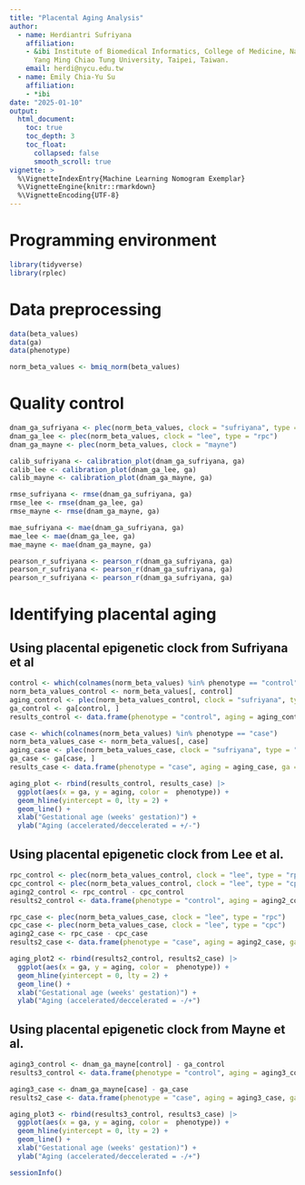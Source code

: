 ```yaml
---
title: "Placental Aging Analysis"
author:
  - name: Herdiantri Sufriyana
    affiliation:
    - &ibi Institute of Biomedical Informatics, College of Medicine, National 
      Yang Ming Chiao Tung University, Taipei, Taiwan. 
    email: herdi@nycu.edu.tw
  - name: Emily Chia-Yu Su
    affiliation:
    - *ibi
date: "2025-01-10"
output: 
  html_document:
    toc: true
    toc_depth: 3
    toc_float:
      collapsed: false
      smooth_scroll: true
vignette: >
  %\VignetteIndexEntry{Machine Learning Nomogram Exemplar}
  %\VignetteEngine{knitr::rmarkdown}
  %\VignetteEncoding{UTF-8}
---
```


# Programming environment

```r
library(tidyverse)
library(rplec)
```

# Data preprocessing

```r
data(beta_values)
data(ga)
data(phenotype)
```

```r
norm_beta_values <- bmiq_norm(beta_values)
```

# Quality control

```r
dnam_ga_sufriyana <- plec(norm_beta_values, clock = "sufriyana", type = "stack")
dnam_ga_lee <- plec(norm_beta_values, clock = "lee", type = "rpc")
dnam_ga_mayne <- plec(norm_beta_values, clock = "mayne")
```

```r
calib_sufriyana <- calibration_plot(dnam_ga_sufriyana, ga)
calib_lee <- calibration_plot(dnam_ga_lee, ga)
calib_mayne <- calibration_plot(dnam_ga_mayne, ga)

rmse_sufriyana <- rmse(dnam_ga_sufriyana, ga)
rmse_lee <- rmse(dnam_ga_lee, ga)
rmse_mayne <- rmse(dnam_ga_mayne, ga)

mae_sufriyana <- mae(dnam_ga_sufriyana, ga)
mae_lee <- mae(dnam_ga_lee, ga)
mae_mayne <- mae(dnam_ga_mayne, ga)

pearson_r_sufriyana <- pearson_r(dnam_ga_sufriyana, ga)
pearson_r_sufriyana <- pearson_r(dnam_ga_sufriyana, ga)
pearson_r_sufriyana <- pearson_r(dnam_ga_sufriyana, ga)
```

# Identifying placental aging

## Using placental epigenetic clock from Sufriyana et al

```r
control <- which(colnames(norm_beta_values) %in% phenotype == "control")
norm_beta_values_control <- norm_beta_values[, control]
aging_control <- plec(norm_beta_values_control, clock = "sufriyana", type = "residual")
ga_control <- ga[control, ]
results_control <- data.frame(phenotype = "control", aging = aging_control, ga = ga_control)
```

```r
case <- which(colnames(norm_beta_values) %in% phenotype == "case")
norm_beta_values_case <- norm_beta_values[, case]
aging_case <- plec(norm_beta_values_case, clock = "sufriyana", type = "residual")
ga_case <- ga[case, ]
results_case <- data.frame(phenotype = "case", aging = aging_case, ga = ga_case)
```

```r
aging_plot <- rbind(results_control, results_case) |>
  ggplot(aes(x = ga, y = aging, color =  phenotype)) +
  geom_hline(yintercept = 0, lty = 2) +
  geom_line() +
  xlab("Gestational age (weeks' gestation)") +
  ylab("Aging (accelerated/deccelerated = +/-")
```

## Using placental epigenetic clock from Lee et al.

```r
rpc_control <- plec(norm_beta_values_control, clock = "lee", type = "rpc")
cpc_control <- plec(norm_beta_values_control, clock = "lee", type = "cpc")
aging2_control <- rpc_control - cpc_control
results2_control <- data.frame(phenotype = "control", aging = aging2_control, ga = ga_control)
```

```r
rpc_case <- plec(norm_beta_values_case, clock = "lee", type = "rpc")
cpc_case <- plec(norm_beta_values_case, clock = "lee", type = "cpc")
aging2_case <- rpc_case - cpc_case
results2_case <- data.frame(phenotype = "case", aging = aging2_case, ga = ga_case)
```

```r
aging_plot2 <- rbind(results2_control, results2_case) |>
  ggplot(aes(x = ga, y = aging, color =  phenotype)) +
  geom_hline(yintercept = 0, lty = 2) +
  geom_line() +
  xlab("Gestational age (weeks' gestation)") +
  ylab("Aging (accelerated/deccelerated = -/+")
```

## Using placental epigenetic clock from Mayne et al.

```r
aging3_control <- dnam_ga_mayne[control] - ga_control
results3_control <- data.frame(phenotype = "control", aging = aging3_control, ga = ga_control)
```

```r
aging3_case <- dnam_ga_mayne[case] - ga_case
results2_case <- data.frame(phenotype = "case", aging = aging3_case, ga = ga_case)
```

```r
aging_plot3 <- rbind(results3_control, results3_case) |>
  ggplot(aes(x = ga, y = aging, color =  phenotype)) +
  geom_hline(yintercept = 0, lty = 2) +
  geom_line() +
  xlab("Gestational age (weeks' gestation)") +
  ylab("Aging (accelerated/deccelerated = -/+")
```

```r
sessionInfo()
```






